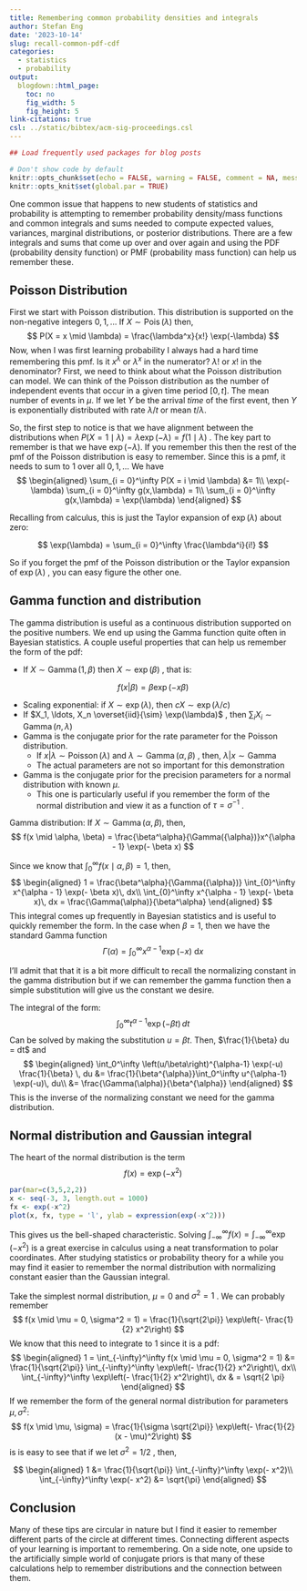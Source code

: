 ```yaml
---
title: Remembering common probability densities and integrals
author: Stefan Eng
date: '2023-10-14'
slug: recall-common-pdf-cdf
categories:
  - statistics
  - probability
output:
  blogdown::html_page:
    toc: no
    fig_width: 5
    fig_height: 5
link-citations: true
csl: ../static/bibtex/acm-sig-proceedings.csl
---
```


```r
## Load frequently used packages for blog posts

# Don't show code by default
knitr::opts_chunk$set(echo = FALSE, warning = FALSE, comment = NA, message = FALSE)
knitr::opts_knit$set(global.par = TRUE)
```

One common issue that happens to new students of statistics and probability is attempting to remember probability density/mass functions and common integrals and sums needed to compute expected values, variances, marginal distributions, or posterior distributions.
There are a few integrals and sums that come up over and over again and using the PDF (probability density function) or PMF (probability mass function) can help us remember these.

## Poisson Distribution

First we start with Poisson distribution. This distribution is supported on the non-negative integers $0, 1, \ldots$ 
If $X \sim \operatorname{Pois}(\lambda)$ then, 
$$
P(X = x \mid \lambda) = \frac{\lambda^x}{x!} \exp(-\lambda)
$$
Now, when I was first learning probability I always had a hard time remembering this pmf. Is it $x^\lambda$ or $\lambda^x$ in the numerator? $\lambda!$ or $x!$ in the denominator? First, we need to think about what the Poisson distribution can model. We can think of the Poisson distribution as the number of independent events that occur in a given time period $[0, t]$. The mean number of events in $\mu$. If we let $Y$ be the arrival *time* of the first event, then $Y$ is exponentially distributed with rate $\lambda / t$ or mean $t / \lambda$.

So, the first step to notice is that we have alignment between the distributions when $P(X = 1 \mid \lambda) = \lambda \exp(- \lambda) = f(1 \mid \lambda)$ .
The key part to remember is that we have $\exp(-\lambda)$. If you remember this then the rest of the pmf of the Poisson distribution is easy to remember. Since this is a pmf, it needs to sum to 1 over all $0,1,\ldots$ 
We have
$$
\begin{aligned}
\sum_{i = 0}^\infty P(X = i \mid \lambda) &= 1\\
\exp(-\lambda) \sum_{i = 0}^\infty g(x,\lambda) = 1\\
\sum_{i = 0}^\infty g(x,\lambda) = \exp(\lambda)
\end{aligned}
$$

Recalling from calculus, this is just the Taylor expansion of $\exp(\lambda)$ about zero:

$$
\exp(\lambda) = \sum_{i = 0}^\infty \frac{\lambda^i}{i!}
$$

So if you forget the pmf of the Poisson distribution or the Taylor expansion of $\exp(\lambda)$ , you can easy figure the other one.

## Gamma function and distribution

The gamma distribution is useful as a continuous distribution supported on the positive numbers. We end up using the Gamma function quite often in Bayesian statistics.
A couple useful properties that can help us remember the form of the pdf:

- If $X \sim \operatorname{Gamma}(1, \beta)$  then $X \sim \exp(\beta)$ , that is:

$$
f(x | \beta) = \beta \exp(- x \beta)
$$

- Scaling exponential: if $X \sim \exp(\lambda)$, then $c X \sim \exp(\lambda / c)$
- If $X_1, \ldots, X_n \overset{iid}{\sim} \exp(\lambda)$ , then $\sum_{i} X_i \sim \operatorname{Gamma}(n, \lambda)$ 
- Gamma is the conjugate prior for the rate parameter for the Poisson distribution.
	- If $x | \lambda \sim \operatorname{Poisson}(\lambda)$ and $\lambda \sim \operatorname{Gamma}(\alpha, \beta)$ , then, $\lambda | x \sim \operatorname{Gamma}$
	- The actual parameters are not so important for this demonstration
- Gamma is the conjugate prior for the precision parameters for a normal distribution with known $\mu$.
	- This one is particularly useful if you remember the form of the normal distribution and view it as a function of $\tau = \sigma^{-1}$ .

Gamma distribution: If $X \sim \operatorname{Gamma}(\alpha,\beta)$, then,
$$
f(x \mid \alpha, \beta) = \frac{\beta^\alpha}{\Gamma({\alpha})}x^{\alpha - 1} \exp(- \beta x)
$$

Since we know that $\int_{0}^\infty f(x \mid \alpha, \beta) = 1$, then,
$$
\begin{aligned}
1 = \frac{\beta^\alpha}{\Gamma({\alpha})} \int_{0}^\infty x^{\alpha - 1} \exp(- \beta x)\, dx\\
\int_{0}^\infty x^{\alpha - 1} \exp(- \beta x)\, dx = \frac{\Gamma(\alpha)}{\beta^\alpha}
\end{aligned}
$$
This integral comes up frequently in Bayesian statistics and is useful to quickly remember the form. In the case when $\beta = 1$, then we have the standard Gamma function
$$
{\displaystyle \Gamma (\alpha)=\int _{0}^{\infty }x^{\alpha-1}\exp(-x){\text{ d}}x}
$$

I'll admit that that it is a bit more difficult to recall the normalizing constant in the gamma distribution but if we can remember the gamma function then a simple substitution will give us the constant we desire.

The integral of the form:
$$
\int_0^\infty t^{\alpha - 1} \exp (- \beta t)\, dt
$$
Can be solved by making the substitution $u = \beta t$. Then, $\frac{1}{\beta} du = dt$ and
$$
\begin{aligned}
\int_0^\infty \left(u/\beta\right)^{\alpha-1} \exp(-u) \frac{1}{\beta} \, du &= \frac{1}{\beta^{\alpha}}\int_0^\infty u^{\alpha-1} \exp(-u)\, du\\
&= \frac{\Gamma(\alpha)}{\beta^{\alpha}}
\end{aligned}
$$
This is the inverse of the normalizing constant we need for the gamma distribution.

## Normal distribution and Gaussian integral
The heart of the normal distribution is the term
$$
f(x) = \exp(-x^2)
$$

```r
par(mar=c(3,5,2,2))
x <- seq(-3, 3, length.out = 1000)
fx <- exp(-x^2)
plot(x, fx, type = 'l', ylab = expression(exp(-x^2)))
```

This gives us the bell-shaped characteristic.
Solving $\int_{-\infty}^\infty f(x) = \int_{-\infty}^\infty \exp(-x^2)$ is a great exercise in calculus using a neat transformation to polar coordinates. After studying statistics or probability theory for a while you may find it easier to remember the normal distribution with normalizing constant easier than the Gaussian integral.

Take the simplest normal distribution, $\mu = 0$ and $\sigma^2 = 1$ . We can probably remember
$$
f(x \mid \mu = 0, \sigma^2 = 1) = \frac{1}{\sqrt{2\pi}} \exp\left(- \frac{1}{2} x^2\right)
$$
We know that this need to integrate to 1 since it is a pdf:
$$
\begin{aligned}
1 = \int_{-\infty}^\infty f(x \mid \mu = 0, \sigma^2 = 1) &= \frac{1}{\sqrt{2\pi}} \int_{-\infty}^\infty \exp\left(- \frac{1}{2} x^2\right)\, dx\\
\int_{-\infty}^\infty \exp\left(- \frac{1}{2} x^2\right)\, dx & = \sqrt{2 \pi}
\end{aligned}
$$
If we remember the form of the general normal distribution for parameters $\mu, \sigma^2$:
$$
f(x \mid \mu, \sigma) = \frac{1}{\sigma \sqrt{2\pi}} \exp\left(- \frac{1}{2}(x - \mu)^2\right)
$$
is is easy to see that if we let $\sigma^2 = 1/2$ , then,

$$
\begin{aligned}
1 &= \frac{1}{\sqrt{\pi}} \int_{-\infty}^\infty \exp(- x^2)\\
\int_{-\infty}^\infty \exp(- x^2) &= \sqrt{\pi}
\end{aligned}
$$

## Conclusion
Many of these tips are circular in nature but I find it easier to remember different parts of the circle at different times. Connecting different aspects of your learning is important to remembering. On a side note, one upside to the artificially simple world of conjugate priors is that many of these calculations help to remember distributions and the connection between them.
